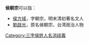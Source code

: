 '''侯朝宗'''可以指：
* [[侯方域|侯方域]]，字朝宗，明末清初著名文人
* [[劉啟光|劉啟光]]，原名侯朝宗，台湾政治人物

{{disambig}}

[[Category:三字侯姓人名消歧義|Category:三字侯姓人名消歧義]]
